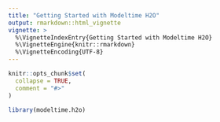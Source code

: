 ```yaml
---
title: "Getting Started with Modeltime H2O"
output: rmarkdown::html_vignette
vignette: >
  %\VignetteIndexEntry{Getting Started with Modeltime H2O}
  %\VignetteEngine{knitr::rmarkdown}
  %\VignetteEncoding{UTF-8}
---
```


```r
knitr::opts_chunk$set(
  collapse = TRUE,
  comment = "#>"
)
```

```r
library(modeltime.h2o)
```
